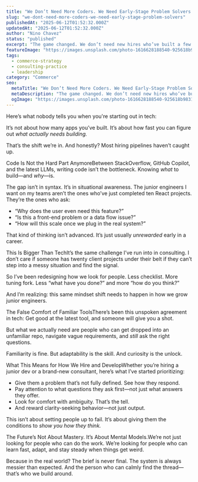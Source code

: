 ```yaml
---
title: "We Don’t Need More Coders. We Need Early-Stage Problem Solvers."
slug: "we-dont-need-more-coders-we-need-early-stage-problem-solvers"
publishedAt: "2025-06-12T01:52:32.000Z"
updatedAt: "2025-06-12T01:52:32.000Z"
author: "Nino Chavez"
status: "published"
excerpt: "The game changed. We don’t need new hires who’ve built a few apps—we need people who can navigate ambiguity, think in systems, and ask the right questions early."
featureImage: "https://images.unsplash.com/photo-1616628188540-925618b98318?crop=entropy&cs=tinysrgb&fit=max&fm=jpg&ixid=M3wxMTc3M3wwfDF8c2VhcmNofDN8fGVtcHR5JTIwdG9vbGJveHxlbnwwfHx8fDE3NDk2OTMxMjJ8MA&ixlib=rb-4.1.0&q=80&w=2000"
tags:
  - commerce-strategy
  - consulting-practice
  - leadership
category: "Commerce"
seo:
  metaTitle: "We Don’t Need More Coders. We Need Early-Stage Problem Solvers."
  metaDescription: "The game changed. We don’t need new hires who’ve built a few apps—we need people who can navigate ambiguity, think in systems, and ask the right questions early."
  ogImage: "https://images.unsplash.com/photo-1616628188540-925618b98318?crop=entropy&cs=tinysrgb&fit=max&fm=jpg&ixid=M3wxMTc3M3wwfDF8c2VhcmNofDN8fGVtcHR5JTIwdG9vbGJveHxlbnwwfHx8fDE3NDk2OTMxMjJ8MA&ixlib=rb-4.1.0&q=80&w=2000"
---
```

Here’s what nobody tells you when you're starting out in tech:

It’s not about how many apps you’ve built.
It’s about how fast you can figure out *what actually needs building.*

That’s the shift we’re in.
And honestly?
Most hiring pipelines haven’t caught up.

Code Is Not the Hard Part AnymoreBetween StackOverflow, GitHub Copilot, and the latest LLMs, writing code isn’t the bottleneck. Knowing *what* to build—and *why*—is.

The gap isn’t in syntax. It’s in situational awareness.
The junior engineers I want on my teams aren’t the ones who’ve just completed ten React projects.
They’re the ones who ask:

- “Why does the user even need this feature?”
- “Is this a front-end problem or a data flow issue?”
- “How will this scale once we plug in the real system?”

That kind of thinking isn’t advanced.
It’s just usually *unrewarded* early in a career.

This Is Bigger Than TechIt’s the same challenge I’ve run into in consulting.
I don’t care if someone has twenty client projects under their belt if they can’t step into a messy situation and find the signal.

So I’ve been redesigning how we look for people.
Less checklist. More tuning fork.
Less “what have you done?” and more “how do you think?”

And I’m realizing: this same mindset shift needs to happen in how we grow junior engineers.

The False Comfort of Familiar ToolsThere’s been this unspoken agreement in tech:
Get good at the latest tool, and someone will give you a shot.

But what we actually need are people who can get dropped into an unfamiliar repo, navigate vague requirements, and *still* ask the right questions.

Familiarity is fine.
But adaptability is the skill.
And curiosity is the unlock.

What This Means for How We Hire and DevelopWhether you’re hiring a junior dev or a brand-new consultant, here’s what I’ve started prioritizing:

- Give them a problem that’s not fully defined. See how they respond.
- Pay attention to what questions they ask first—not just what answers they offer.
- Look for comfort with ambiguity. That’s the tell.
- And reward clarity-seeking behavior—not just output.

This isn’t about setting people up to fail.
It’s about giving them the conditions to *show you how they think.*

The Future’s Not About Mastery. It’s About Mental Models.We’re not just looking for people who can do the work.
We’re looking for people who can learn fast, adapt, and stay steady when things get weird.

Because in the real world?
The brief is never final.
The system is always messier than expected.
And the person who can calmly find the thread—that’s who we build around.
